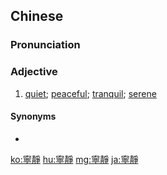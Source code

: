 ==Chinese==
{{zh-forms|s=宁静}}

===Pronunciation===
{{zh-pron
|m=níngjìng
|c=ning4 zing6
|mn=qz:lêng-chěng/tw,xm,zz:lêng-chēng
|cat=a
}}

===Adjective===
{{zh-adj}}

# [[quiet]]; [[peaceful]]; [[tranquil]]; [[serene]]

====Synonyms====
* {{zh-l|恬謐}}

{{zh-cat|Advanced}}

[[ko:寧靜]]
[[hu:寧靜]]
[[mg:寧靜]]
[[ja:寧靜]]